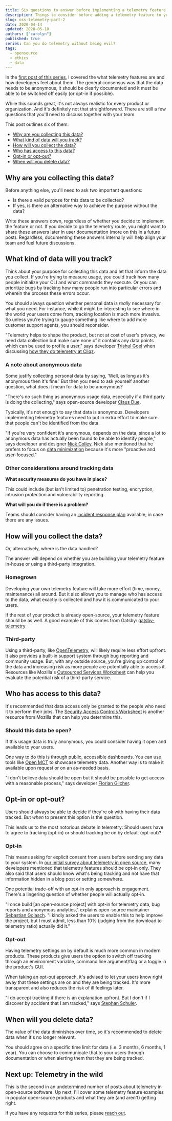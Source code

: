 ```yaml
---
title: Six questions to answer before implementing a telemetry feature
description: Things to consider before adding a telemetry feature to your open-source product.
slug: oss-telemetry-part-2
date: 2020-04-14
updated: 2020-05-18
authors: ["carolyn"]
published: true
series: Can you do telemetry without being evil?
tags:
  - opensource
  - ethics
  - data
---
```


In the [first post of this series](/blog/oss-telemetry-part-1/), I covered the what telemetry features are and how developers feel about them. The general consensus was that the data needs to be anonymous, it should be clearly documented and it must be able to be switched off easily (or opt-in if possible).

While this sounds great, it's not always realistic for every product or organization. And it's definitely not that straightforward. There are still a few questions that you'll need to discuss together with your team.

This post outlines six of them:

- [Why are you collecting this data?](/#why-are-you-collecting-this-data)
- [What kind of data will you track?](/#what-kind-of-data-will-you-track)
- [How will you collect the data?](/#how-will-you-collect-the-data)
- [Who has access to this data?](/#who-has-access-to-this-data)
- [Opt-in or opt-out?](/#opt-in-or-opt-out)
- [When will you delete data?](/#when-will-you-delete-data)

## Why are you collecting this data?

Before anything else, you'll need to ask two important questions:

- Is there a valid purpose for this data to be collected?
- If yes, is there an alternative way to achieve the purpose without the data?

Write these answers down, regardless of whether you decide to implement the feature or not. If you decide to go the telemetry route, you might want to share these answers later in user documentation (more on this in a future post). Regardless, documenting these answers internally will help align your team and fuel future discussions.

## What kind of data will you track?

Think about your purpose for collecting this data and let that inform the data you collect. If you're trying to measure usage, you could track how many people initialize your CLI and what commands they execute. Or you can prioritize bugs by tracking how many people run into particular errors and wherein the process these errors occur.

You should always question whether personal data is _really_ necessary for what you need. For instance, while it might be interesting to see where in the world your users come from, tracking location is much more invasive. So unless you're trying to gauge something like where to add more customer support agents, you should reconsider.

"Telemetry helps to shape the product, but not at cost of user's privacy, we need data collection but make sure none of it contains any data points which can be used to profile a user," says developer [Trishul Goel](https://twitter.com/trishulgoel/status/1182576734383812609?s=20) when discussing [how they do telemetry at Cliqz](https://cliqz.com/en/whycliqz/human-web).

### A note about anonymous data

Some justify collecting personal data by saying, 'Well, as long as it's anonymous then it's fine.' But then you need to ask yourself another question, what does it mean for data to be anonymous?

"There's no such thing as anonymous usage data, especially if a third party is doing the collecting," says open-source developer [Claus Due](https://twitter.com/NamelessCoder/status/1182663311369953280?s=20).

Typically, it's not enough to say that data is anonymous. Developers implementing telemetry features need to put in extra effort to make sure that people can't be identified from the data.

"If you're very confident it's anonymous, depends on the data, since a lot to anonymous data has actually been found to be able to identify people," says developer and designer [Nick Colley](https://twitter.com/NickColley/status/1182574947220242432?s=20). Nick also mentioned that he prefers to focus on [data minimization](https://ico.org.uk/for-organisations/guide-to-data-protection/guide-to-the-general-data-protection-regulation-gdpr/principles/data-minimisation/) because it's more "proactive and user-focused."

### Other considerations around tracking data

**What security measures do you have in place?**

This could include (but isn't limited to) penetration testing, encryption, intrusion protection and vulnerability reporting.

**What will you do if there is a problem?**

Teams should consider having an [incident response plan](https://dvikan.no/ntnu-studentserver/reports/AC49DE3D7E65E331FC78C953CB3E03C.pdf) available, in case there are any issues.

## How will you collect the data?

Or, alternatively, where is the data handled?

The answer will depend on whether you are building your telemetry feature in-house or using a third-party integration.

### Homegrown

Developing your own telemetry feature will take more effort (time, money, maintenance) all around. But it also allows you to manage who has access to the data, what exactly is collected and how it is communicated to your users.

If the rest of your product is already open-source, your telemetry feature should be as well. A good example of this comes from Gatsby: [gatsby-telemetry](https://github.com/gatsbyjs/gatsby/tree/master/packages/gatsby-telemetry)

### Third-party

Using a third-party, like [OpenTelemetry](https://opentelemetry.io/), will likely require less effort upfront. It also provides a built-in support system through bug reporting and community usage. But, with any outside source, you're giving up control of the data and increasing risk as more people are potentially able to access it. Resources like Mozilla's [Outsourced Services Worksheet](https://docs.google.com/document/d/1nMsdX8pPhpHsnC33rbc7YjHpG6tqSCtWXtREAFpJTRs/edit) can help you evaluate the potential risk of a third-party service.

## Who has access to this data?

It's recommended that data access only be granted to the people who need it to perform their jobs. The [Security Access Controls Worksheet](https://docs.google.com/document/d/1z_1llMFf18zkM0WRPzQd1VWc7Q3Nd8RILs-4em_jvZk/edit) is another resource from Mozilla that can help you determine this.

### Should this data be open?

If this usage data is truly anonymous, you could consider having it open and available to your users.

One way to do this is through public, accessible dashboards. You can use tools like [Open MCT](https://github.com/nasa/openmct) to showcase telemetry data. Another way is to make it available upon request or on an as-needed basis.

"I don't believe data should be open but it should be possible to get access with a reasonable process," says developer [Florian Gilcher](https://twitter.com/Argorak/status/1182573260904583168?s=20).

## Opt-in or opt-out?

Users should always be able to decide if they're ok with having their data tracked. But _when_ to present this option is the question.

This leads us to the most notorious debate in telemetry: Should users have to agree to tracking (opt-in) or should tracking be on by default (opt-out)?

### Opt-in

This means asking for explicit consent from users before sending any data to your system. In [our initial survey about telemetry in open source](https://meeshkan.com/blog/oss-telemetry-part-1/), many developers mentioned that telemetry features should be opt-in only. They also said that users should know what's being tracking and not have that information hidden in a blog post or setting somewhere.

One potential trade-off with an opt-in only approach is engagement. There's a lingering question of whether people will actually opt-in.

"I once build [an open-source project] with opt-in for telemetry data, bug reports and anonymous analytics," explains open-source maintainer [Sebastian Golasch](https://twitter.com/asciidisco/status/1182573376486948864?s=20). "I kindly asked the users to enable this to help improve the project, but I must admit, less than 10% (judging from the download to telemetry ratio) actually did it."

### Opt-out

Having telemetry settings on by default is much more common in modern products. These products give users the option to switch off tracking through an environment variable, command line argument/flag or a toggle in the product's GUI.

When taking an opt-out approach, it's advised to let your users know right away that these settings are on and they are being tracked. It's more transparent and also reduces the risk of ill feelings later.

"I do accept tracking if there is an explanation upfront. But I don't if I discover by accident that I am tracked," says [Stephan Schuler](https://twitter.com/kautschpoteito/status/1183025348797177857?s=20).

## When will you delete data?

The value of the data diminishes over time, so it's recommended to delete data when it's no longer relevant.

You should agree on a specific time limit for data (i.e. 3 months, 6 months, 1 year). You can choose to communicate that to your users through documentation or when alerting them that they are being tracked.

## Next up: Telemetry in the wild

This is the second in an undetermined number of posts about telemetry in open-source software. Up next, I'll cover some telemetry feature examples in popular open-source products and what they are (and aren't) getting right.

If you have any requests for this series, please [reach out](mailto:carolyn@meeshkan.com).
